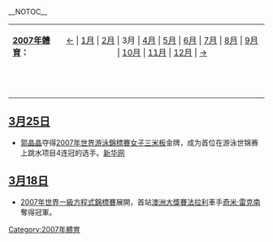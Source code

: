 {{noteTA
|G1=F1
}}
__NOTOC__
{{monthInSport|2007|3}}
{| border="0" cellspacing="0" cellpadding="0" width="70%"
|- 
|'''[[2007年體育|2007年體育]]：'''
| align="center" | [[2006年12月體育|←]] | [[2007年1月體育|1月]] | [[2007年2月體育|2月]] | 3月 | [[2007年4月體育|4月]] | [[2007年5月體育|5月]] | [[2007年6月體育|6月]] | [[2007年7月體育|7月]] | [[2007年8月體育|8月]] | [[2007年9月體育|9月]] | [[2007年10月體育|10月]] | [[2007年11月體育|11月]] | [[2007年12月體育|12月]] | [[2008年1月體育|→]] 
|-----
|   ||  
|}

== [[3月25日|3月25日]] ==
*[[郭晶晶|郭晶晶]]夺得[[2007年世界游泳錦標賽|2007年世界游泳錦標賽]][[女子三米板|女子三米板]]金牌，成为首位在游泳世锦赛上跳水项目4连冠的选手。[http://www.sd.xinhuanet.com/news/2007-03/26/content_9612734.htm 新华网]{{dead link|date=十一月 2017 |bot=InternetArchiveBot }}

== [[3月18日|3月18日]] ==
*[[2007年世界一級方程式錦標賽|2007年世界一級方程式錦標賽]]展開，首站[[2007年澳大利亚大奖赛|澳洲大獎賽]][[法拉利|法拉利]]車手[[奇米·雷克南|奇米·雷克南]]奪得冠軍。

[[Category:2007年體育|Category:2007年體育]]